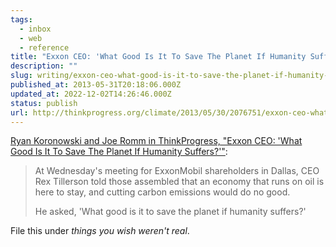 ```yaml
---
tags:
  - inbox
  - web
  - reference
title: "Exxon CEO: 'What Good Is It To Save The Planet If Humanity Suffers?'"
description: ""
slug: writing/exxon-ceo-what-good-is-it-to-save-the-planet-if-humanity-suffers
published_at: 2013-05-31T20:18:06.000Z
updated_at: 2022-12-02T14:26:46.000Z
status: publish
url: http://thinkprogress.org/climate/2013/05/30/2076751/exxon-ceo-what-good-is-it-to-save-the-planet-if-humanity-suffers/
---
```

[Ryan Koronowski and Joe Romm in ThinkProgress, "Exxon CEO: 'What Good Is It To Save The Planet If Humanity Suffers?'"](http://thinkprogress.org/climate/2013/05/30/2076751/exxon-ceo-what-good-is-it-to-save-the-planet-if-humanity-suffers/):

> At Wednesday's meeting for ExxonMobil shareholders in Dallas, CEO Rex Tillerson told those assembled that an economy that runs on oil is here to stay, and cutting carbon emissions would do no good.
>
> He asked, 'What good is it to save the planet if humanity suffers?'

File this under *things you wish weren't real*.
